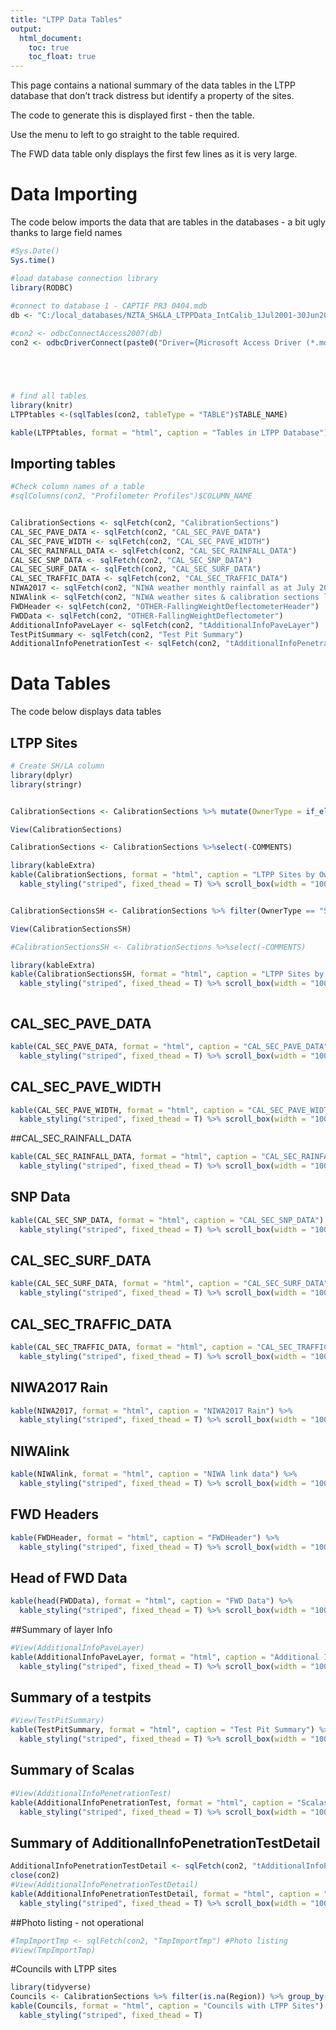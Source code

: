 ---
title: "LTPP Data Tables"
output:
  html_document:
    toc: true
    toc_float: true
---
This page contains a national summary of the data tables in the LTPP database that don't track distress but identify a property of the sites.  

The code to generate this is displayed first - then the table.  
  
Use the menu to left to go straight to the table required.    

The FWD data table only displays the first few lines as it is very large.   

# Data Importing
The code below imports the data that are tables in the databases - a bit ugly thanks to large field names

```{r import data, fig.height=10, fig.width=12, echo=TRUE}

#Sys.Date()
Sys.time()

#load database connection library
library(RODBC)
 
#connect to database 1 - CAPTIF PR3 0404.mdb
db <- "C:/local_databases/NZTA_SH&LA_LTPPData_IntCalib_1Jul2001-30Jun2021.mdb"

#con2 <- odbcConnectAccess2007(db)
con2 <- odbcDriverConnect(paste0("Driver={Microsoft Access Driver (*.mdb, *.accdb)}; DBQ=", db))





# find all tables
library(knitr)
LTPPtables <-(sqlTables(con2, tableType = "TABLE")$TABLE_NAME)

kable(LTPPtables, format = "html", caption = "Tables in LTPP Database")

```

## Importing tables

```{r import table data, fig.height=10, fig.width=12, echo=TRUE}

#Check column names of a table 
#sqlColumns(con2, "Profilometer Profiles")$COLUMN_NAME


CalibrationSections <- sqlFetch(con2, "CalibrationSections")
CAL_SEC_PAVE_DATA <- sqlFetch(con2, "CAL_SEC_PAVE_DATA")
CAL_SEC_PAVE_WIDTH <- sqlFetch(con2, "CAL_SEC_PAVE_WIDTH")
CAL_SEC_RAINFALL_DATA <- sqlFetch(con2, "CAL_SEC_RAINFALL_DATA")
CAL_SEC_SNP_DATA <- sqlFetch(con2, "CAL_SEC_SNP_DATA")
CAL_SEC_SURF_DATA <- sqlFetch(con2, "CAL_SEC_SURF_DATA")
CAL_SEC_TRAFFIC_DATA <- sqlFetch(con2, "CAL_SEC_TRAFFIC_DATA")
NIWA2017 <- sqlFetch(con2, "NIWA weather monthly rainfall as at July 2017")
NIWAlink <- sqlFetch(con2, "NIWA weather sites & calibration sections link")
FWDHeader <- sqlFetch(con2, "OTHER-FallingWeightDeflectometerHeader")
FWDData <- sqlFetch(con2, "OTHER-FallingWeightDeflectometer")
AdditionalInfoPaveLayer <- sqlFetch(con2, "tAdditionalInfoPaveLayer")
TestPitSummary <- sqlFetch(con2, "Test Pit Summary")
AdditionalInfoPenetrationTest <- sqlFetch(con2, "tAdditionalInfoPenetrationTest")


```

# Data Tables 
The code below displays data tables

## LTPP Sites

```{r CalibrationSections, fig.height=10, fig.width=12, echo=TRUE}

# Create SH/LA column
library(dplyr)
library(stringr)


CalibrationSections <- CalibrationSections %>% mutate(OwnerType = if_else((str_detect(CAL_SECTION_ID, "CAL")|str_detect(CAL_SECTION_ID, "CS")), "SH", "LA")) %>% arrange(OwnerType, CAL_SECTION_ID)

View(CalibrationSections)

CalibrationSections <- CalibrationSections %>%select(-COMMENTS)

library(kableExtra)
kable(CalibrationSections, format = "html", caption = "LTPP Sites by OwnerType and ID") %>%
  kable_styling("striped", fixed_thead = T) %>% scroll_box(width = "100%", height = "500px")


CalibrationSectionsSH <- CalibrationSections %>% filter(OwnerType == "SH") %>% arrange(`RoadName/SH`, RS, CAL_SECTION_ID)

View(CalibrationSectionsSH)

#CalibrationSectionsSH <- CalibrationSections %>%select(-COMMENTS)

library(kableExtra)
kable(CalibrationSectionsSH, format = "html", caption = "LTPP Sites by SH, RS and ID") %>%
  kable_styling("striped", fixed_thead = T) %>% scroll_box(width = "100%", height = "500px")



```

## CAL_SEC_PAVE_DATA

```{r CAL_SEC_PAVE_DATA, fig.height=10, fig.width=12, echo=TRUE}

kable(CAL_SEC_PAVE_DATA, format = "html", caption = "CAL_SEC_PAVE_DATA") %>%
  kable_styling("striped", fixed_thead = T) %>% scroll_box(width = "100%", height = "500px")
```

## CAL_SEC_PAVE_WIDTH

```{r width data, fig.height=10, fig.width=12, echo=TRUE}


kable(CAL_SEC_PAVE_WIDTH, format = "html", caption = "CAL_SEC_PAVE_WIDTH") %>%
  kable_styling("striped", fixed_thead = T) %>% scroll_box(width = "100%", height = "500px")
```

##CAL_SEC_RAINFALL_DATA

```{r rain data, fig.height=10, fig.width=12, echo=TRUE}

kable(CAL_SEC_RAINFALL_DATA, format = "html", caption = "CAL_SEC_RAINFALL_DATA") %>%
  kable_styling("striped", fixed_thead = T) %>% scroll_box(width = "100%", height = "500px")
```

## SNP Data
```{r SNP data, fig.height=10, fig.width=12, echo=TRUE}

kable(CAL_SEC_SNP_DATA, format = "html", caption = "CAL_SEC_SNP_DATA") %>%
  kable_styling("striped", fixed_thead = T) %>% scroll_box(width = "100%", height = "500px")
```
## CAL_SEC_SURF_DATA
```{r iCAL_SEC_SURF_DATA data, fig.height=10, fig.width=12, echo=TRUE}
kable(CAL_SEC_SURF_DATA, format = "html", caption = "CAL_SEC_SURF_DATA") %>%
  kable_styling("striped", fixed_thead = T) %>% scroll_box(width = "100%", height = "500px")
```

## CAL_SEC_TRAFFIC_DATA
```{r CAL_SEC_TRAFFIC_DATA data, fig.height=10, fig.width=12, echo=TRUE}

kable(CAL_SEC_TRAFFIC_DATA, format = "html", caption = "CAL_SEC_TRAFFIC_DATA") %>%
  kable_styling("striped", fixed_thead = T) %>% scroll_box(width = "100%", height = "500px")
```

## NIWA2017 Rain
```{r NIWA2017, fig.height=10, fig.width=12, echo=TRUE}
kable(NIWA2017, format = "html", caption = "NIWA2017 Rain") %>%
  kable_styling("striped", fixed_thead = T) %>% scroll_box(width = "100%", height = "500px")
```

## NIWAlink
```{r NIWAlink data, fig.height=10, fig.width=12, echo=TRUE}
kable(NIWAlink, format = "html", caption = "NIWA link data") %>%
  kable_styling("striped", fixed_thead = T) %>% scroll_box(width = "100%", height = "500px")
```

## FWD Headers

```{r FWDHeader data, fig.height=10, fig.width=12, echo=TRUE}

kable(FWDHeader, format = "html", caption = "FWDHeader") %>%
  kable_styling("striped", fixed_thead = T) %>% scroll_box(width = "100%", height = "500px")
```

## Head of FWD Data

```{r FWDData data, fig.height=10, fig.width=12, echo=TRUE}
kable(head(FWDData), format = "html", caption = "FWD Data") %>%
  kable_styling("striped", fixed_thead = T) %>% scroll_box(width = "100%", height = "500px")
```

##Summary of layer Info
```{r layer Info data, fig.height=10, fig.width=12, echo=TRUE}
#View(AdditionalInfoPaveLayer)
kable(AdditionalInfoPaveLayer, format = "html", caption = "Additional Info on Pavement Layers") %>%
  kable_styling("striped", fixed_thead = T) %>% scroll_box(width = "100%", height = "500px")
```


## Summary of a testpits
```{r testpits Info data, fig.height=10, fig.width=12, echo=TRUE}
#View(TestPitSummary)
kable(TestPitSummary, format = "html", caption = "Test Pit Summary") %>%
  kable_styling("striped", fixed_thead = T) %>% scroll_box(width = "100%", height = "500px")
```

## Summary of Scalas
```{r Scalas Info data, fig.height=10, fig.width=12, echo=TRUE}
#View(AdditionalInfoPenetrationTest)
kable(AdditionalInfoPenetrationTest, format = "html", caption = "Scalas") %>%
  kable_styling("striped", fixed_thead = T) %>% scroll_box(width = "100%", height = "500px")
```


## Summary of AdditionalInfoPenetrationTestDetail
```{r ltestpits Info data, fig.height=10, fig.width=12, echo=TRUE}
AdditionalInfoPenetrationTestDetail <- sqlFetch(con2, "tAdditionalInfoPenetrationTestDetail")
close(con2)
#View(AdditionalInfoPenetrationTestDetail)
kable(AdditionalInfoPenetrationTestDetail, format = "html", caption = "AdditionalInfoPenetrationTestDetail") %>%
  kable_styling("striped", fixed_thead = T) %>% scroll_box(width = "100%", height = "500px")
```


##Photo listing - not operational
```{r photos data, fig.height=10, fig.width=12, echo=TRUE}
#TmpImportTmp <- sqlFetch(con2, "TmpImportTmp") #Photo listing
#View(TmpImportTmp)
```

#Councils with LTPP sites

```{r councils data, fig.height=10, fig.width=12, echo=TRUE}

library(tidyverse)
Councils <- CalibrationSections %>% filter(is.na(Region)) %>% group_by(NMA) %>% summarise()
kable(Councils, format = "html", caption = "Councils with LTPP Sites") %>%
  kable_styling("striped", fixed_thead = T) 
```

